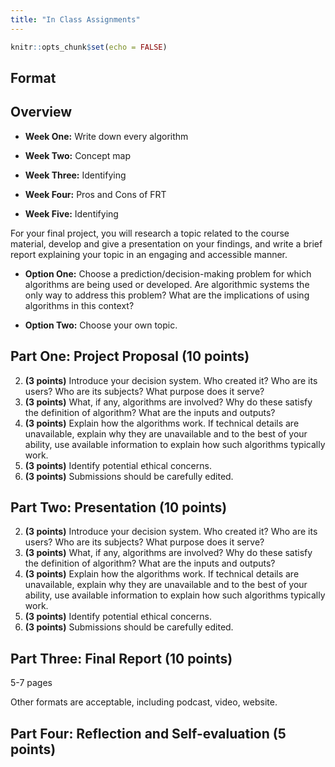 ```yaml
---
title: "In Class Assignments"
---
```


```r
knitr::opts_chunk$set(echo = FALSE)
```

## Format


## Overview


* **Week One:** Write down every algorithm

* **Week Two:** Concept map

* **Week Three:** Identifying

* **Week Four:** Pros and Cons of FRT

* **Week Five:** Identifying

For your final project, you will research a topic related to the course material, develop and give a presentation on your findings, and write a brief report explaining your topic in an engaging and accessible manner.

* **Option One:** Choose a prediction/decision-making problem for which algorithms are being used or developed. Are algorithmic systems the only way to address this problem? What are the implications of using algorithms in this context?

* **Option Two:** Choose your own topic.

## Part One: Project Proposal (10 points)

2. **(3 points)** Introduce your decision system. Who created it? Who are its users? Who are its subjects? What purpose does it serve?
2. **(3 points)** What, if any, algorithms are involved? Why do these satisfy the definition of algorithm? What are the inputs and outputs?
2. **(3 points)** Explain how the algorithms work. If technical details are unavailable, explain why they are unavailable and to the best of your ability, use available information to explain how such algorithms typically work.
2. **(3 points)** Identify potential ethical concerns.
2. **(3 points)** Submissions should be carefully edited.

## Part Two: Presentation (10 points)

2. **(3 points)** Introduce your decision system. Who created it? Who are its users? Who are its subjects? What purpose does it serve?
2. **(3 points)** What, if any, algorithms are involved? Why do these satisfy the definition of algorithm? What are the inputs and outputs?
2. **(3 points)** Explain how the algorithms work. If technical details are unavailable, explain why they are unavailable and to the best of your ability, use available information to explain how such algorithms typically work.
2. **(3 points)** Identify potential ethical concerns.
2. **(3 points)** Submissions should be carefully edited.

## Part Three: Final Report (10 points)

5-7 pages 

Other formats are acceptable, including podcast, video, website.

## Part Four: Reflection and Self-evaluation (5 points)